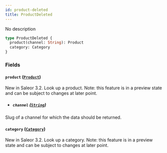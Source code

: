 ```yaml
---
id: product-deleted
title: ProductDeleted
---
```


No description

```graphql
type ProductDeleted {
  product(channel: String): Product
  category: Category
}
```

### Fields

#### `product` ([`Product`](../../../developer/api-reference/objects/product))

New in Saleor 3.2. Look up a product. Note: this feature is in a preview state and can be subject to changes at later point.

- ##### `channel` ([`String`](../../../developer/api-reference/scalars/string))

Slug of a channel for which the data should be returned.

#### `category` ([`Category`](../../../developer/api-reference/objects/category))

New in Saleor 3.2. Look up a category. Note: this feature is in a preview state and can be subject to changes at later point.
